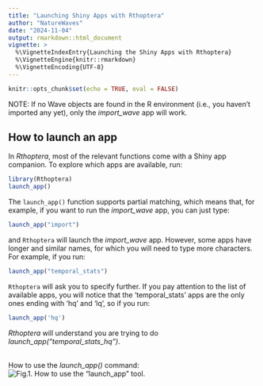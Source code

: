 ```yaml
---
title: "Launching Shiny Apps with Rthoptera"
author: "NatureWaves"
date: "2024-11-04"
output: rmarkdown::html_document
vignette: >
  %\VignetteIndexEntry{Launching the Shiny Apps with Rthoptera}
  %\VignetteEngine{knitr::rmarkdown}
  %\VignetteEncoding{UTF-8}
---
```


```r
knitr::opts_chunk$set(echo = TRUE, eval = FALSE)
```

NOTE: If no Wave objects are found in the R environment (i.e., you haven't imported any yet), only the *import_wave* app will work. 

## How to launch an app
In *Rthoptera*, most of the relevant functions come with a Shiny app companion. To explore which apps are available, run:
```r
library(Rthoptera)
launch_app()
```
The `launch_app()` function supports partial matching, which means that, for example, if you want to run the *import_wave* app, you can just type:
```r
launch_app("import")
```
and `Rthoptera` will launch the *import_wave* app. However, some apps have longer and similar names, for which you will need to type more characters. For example, if you run:
```r
launch_app("temporal_stats")
```
`Rthoptera` will ask you to specify further. If you pay attention to the list of available apps, you will notice that the 'temporal_stats' apps are the only ones ending with 'hq' and 'lq', so if you run:
```r
launch_app('hq')
```
*Rthoptera* will understand you are trying to do *launch_app("temporal_stats_hq")*. 

<br>
How to use the *launch_app()* command:
![Fig.1. How to use the "launch_app" tool.](../man/figures/launch_app.gif) 

